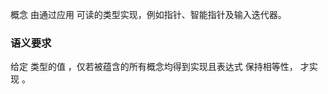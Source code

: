 {{cpp/title|indirectly_readable}}
{{cpp/iterator/navbar}}
{{dcl begin}}
{{dcl header|iterator}}
{{dcl|notes={{mark expos}}|1=
template&lt; class In &gt;
    concept __IndirectlyReadableImpl =
        requires(const In in) {
            typename std::iter_value_t&lt;In&gt;;
            typename std::iter_reference_t&lt;In&gt;;
            typename std::iter_rvalue_reference_t&lt;In&gt;;
            { *in } -&gt; std::same_as&lt;std::iter_reference_t&lt;In&gt;&gt;;
            { ranges::iter_move(in) } -&gt; std::same_as&lt;std::iter_rvalue_reference_t&lt;In&gt;&gt;;
        } &amp;&amp;
        std::common_reference_with&lt;
            std::iter_reference_t&lt;In&gt;&amp;&amp;, std::iter_value_t&lt;In&gt;&amp;
        &gt; &amp;&amp;
        std::common_reference_with&lt;
            std::iter_reference_t&lt;In&gt;&amp;&amp;, std::iter_rvalue_reference_t&lt;In&gt;&amp;&amp;
        &gt; &amp;&amp;
        std::common_reference_with&lt;
            std::iter_rvalue_reference_t&lt;In&gt;&amp;&amp;, const std::iter_value_t&lt;In&gt;&amp;
        &gt;;
}}
{{dcl|since=c++20|1=
template&lt; class In &gt;
    concept indirectly_readable =
        __IndirectlyReadableImpl&lt;std::remove_cvref_t&lt;In&gt;&gt;;
}}
{{dcl end}}

概念 {{tt|indirectly_readable}} 由通过应用 {{c|operator*}} 可读的类型实现，例如指针、智能指针及输入迭代器。

===语义要求===
给定 {{tt|I}} 类型的值 {{tt|i}}，仅若被蕴含的所有概念均得到实现且表达式 {{c|*i}} 保持相等性，{{tt|I}} 才实现 {{tt|indirectly_readable}}。

{{cpp/concepts/equality preservation}}

{{langlinks|cs|de|en|es|fr|it|ja|ko|pl|pt|ru}}